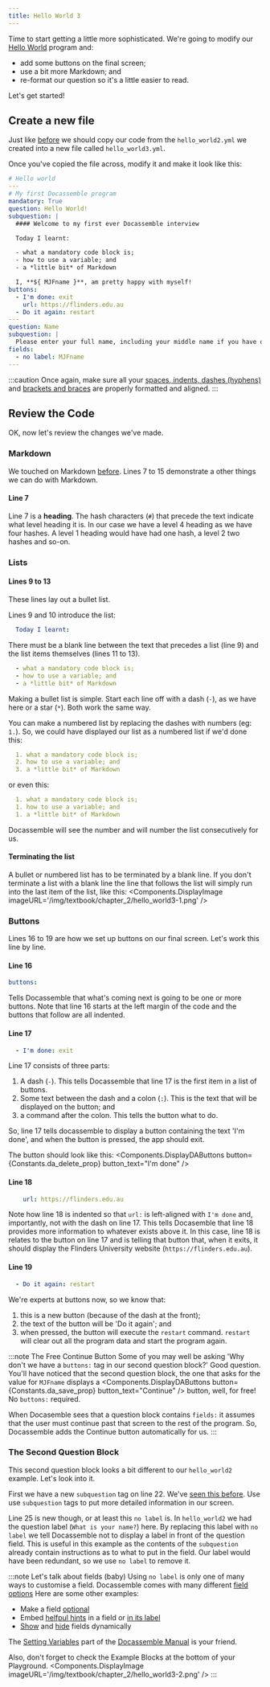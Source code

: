 ```yaml
---
title: Hello World 3
---
```


Time to start getting a little more sophisticated.  We're going to modify our
[Hello World](./00-20) program and:

* add some buttons on the final screen;
* use a bit more Markdown; and
* re-format our question so it's a little easier to read.

Let's get started!

## Create a new file
Just like [before](./00-20/create-a-new-file) we should copy our code from
the `hello_world2.yml` we created into a new file called `hello_world3.yml`.

Once you've copied the file across, modify it and make it look like this:
```yaml title='hello_world3.yml' showLineNumbers
# Hello world
---
# My first Docassemble program
mandatory: True
question: Hello World!
subquestion: |
  #### Welcome to my first ever Docassemble interview

  Today I learnt:

  - what a mandatory code block is;
  - how to use a variable; and
  - a *little bit* of Markdown

  I, **${ MJFname }**, am pretty happy with myself!
buttons:
  - I'm done: exit
    url: https://flinders.edu.au
  - Do it again: restart
---
question: Name
subquestion: |
  Please enter your full name, including your middle name if you have one
fields:
  - no label: MJFname
---
```
:::caution
Once again, make sure all your [spaces, indents, dashes (hyphens)](./00-10/#indents-spacing-and-dashes-oh-my)
and [brackets and braces](./00-20/#mako) are properly formatted and aligned.
:::

## Review the Code
OK, now let's review the changes we've made.

### Markdown
We touched on Markdown [before](./00-20/#markdown).  Lines 7 to 15 demonstrate
a other things we can do with Markdown.

#### Line 7
Line 7 is a **heading**.  The hash characters (`#`) that precede the text indicate
what level heading it is.  In our case we have a level 4 heading as we have 
four hashes.  A level 1 heading would have had one hash, a level 2 two hashes
and so-on.

### Lists
#### Lines 9 to 13
These lines lay out a bullet list.  

Lines 9 and 10 introduce the list:
```yaml
  Today I learnt:

```
There must be a blank line between the text that precedes a list (line 9) and
the list items themselves (lines 11 to 13). 
```yaml
  - what a mandatory code block is;
  - how to use a variable; and
  - a *little bit* of Markdown
```
Making a bullet list is simple.  Start each line off with a dash (`-`), as
we have here or a star (`*`).  Both work the same way.

You can make a numbered list by replacing the dashes with numbers (eg: `1.`).
So, we could have displayed our list as a numbered list if we'd done this:
```yaml
  1. what a mandatory code block is;
  2. how to use a variable; and
  3. a *little bit* of Markdown
```
or even this:
```yaml
  1. what a mandatory code block is;
  1. how to use a variable; and
  1. a *little bit* of Markdown
```
Docassemble will see the number and will number the list consecutively for us.

#### Terminating the list
A bullet or numbered list has to be terminated by a blank line.  If you don't
terminate a list with a blank line the line that follows the list will simply
run into the last item of the list, like this:
<Components.DisplayImage imageURL='/img/textbook/chapter_2/hello_world3-1.png' />

### Buttons
Lines 16 to 19 are how we set up buttons on our final screen.  Let's work 
this line by line.

#### Line 16
```yaml
buttons:
```
Tells Docassemble that what's coming next is going to be one or more buttons.
Note that line 16 starts at the left margin of the code and the buttons that
follow are all indented.

#### Line 17
```yaml
  - I'm done: exit
```
Line 17 consists of three parts:
1. A dash (`-`).  This tells Docassemble that line 17 is the first item in
a list of buttons.
1. Some text between the dash and a colon (`:`).  This is the text that will 
be displayed on the button; and
1. a command after the colon.  This tells the button what to do.

So, line 17 tells docassemble to display a button containing the text
'I'm done', and when the button is pressed, the app should exit.

The button should look like this: <Components.DisplayDAButtons button={Constants.da_delete_prop} button_text="I'm done" />

#### Line 18
```yaml
    url: https://flinders.edu.au
```
Note how line 18 is indented so that `url:` is left-aligned with `I'm done` and,
importantly, not with the dash on line 17.  This tells Docasemble that line 18
provides more information to whatever exists above it.  In this case, line 18
is relates to the button on line 17 and is telling that button that, when 
it exits, it should display the Flinders University
website (`https://flinders.edu.au`).

#### Line 19
```yaml
  - Do it again: restart
```
We're experts at buttons now, so we know that:
1. this is a new button (because of the dash at the front);
1. the text of the button will be 'Do it again'; and
1. when pressed, the button will execute the `restart` command.  `restart`
will clear out all the program data and start the program again.

:::note The Free Continue Button
Some of you may well be asking 'Why don't we have a `buttons:` tag in our
second question block?' Good question.  You'll have noticed that the second
question block, the one that asks for the value for `MJFname` displays
a <Components.DisplayDAButtons button={Constants.da_save_prop} button_text="Continue" />
button, well, for free!  No `buttons:` required.

When Docasemble sees that a question block contains `fields:` it assumes that
the user must continue past that screen to the rest of the program.  So, 
Docassemble adds the Continue button automatically for us.
:::

### The Second Question Block
This second question block looks a bit different to our `hello_world2` example.
Let's look into it.

First we have a new `subquestion` tag on line 22.
We've [seen this before](./00-10#lines-4-and-5).
Use use `subquestion` tags to put more detailed information in our screen.

Line 25 is new though, or at least this `no label` is.  In `hello_world2`
we had the question label (`What is your name?`) here.  By replacing this 
label with `no label` we tell Docassemble not to display a label in front
of the question field.  This is useful in this example as the contents of
the `subquestion` already contain instructions as to what to put in the field.
Our label would have been redundant, so we use `no label` to remove it.

:::note Let's talk about fields (baby)
Using `no label` is only one of many ways to customise a field.  Docassemble
comes with many different [field options](https://docassemble.org/docs/fields.html#fields%20options)  Here are some
other examples:
* Make a field [optional](https://docassemble.org/docs/fields.html#required)
* Embed [helfpul hints](https://docassemble.org/docs/fields.html#hint)
in a field or [in its label](https://docassemble.org/docs/fields.html#help)
* [Show](https://docassemble.org/docs/fields.html#show%20if) and
[hide](https://docassemble.org/docs/fields.html#hide%20if) fields dynamically

The [Setting Variables](https://docassemble.org/docs/fields.html) part of the
[Docassemble Manual](https://docassemble.org/docs.html) is your friend.  

Also, don't forget to check the Example Blocks at the bottom of your Playground.
<Components.DisplayImage imageURL='/img/textbook/chapter_2/hello_world3-2.png' />
:::



